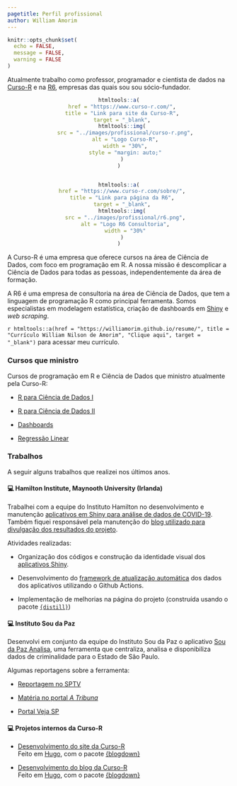 ```yaml
---
pagetitle: Perfil profissional
author: William Amorim
---
```


```r
knitr::opts_chunk$set(
  echo = FALSE,
  message = FALSE,
  warning = FALSE
)
```

Atualmente trabalho como professor, programador e cientista de dados na [Curso-R](https://www.curso-r.com/) e na [R6](https://www.curso-r.com/sobre/), empresas das quais sou sou sócio-fundador. 

<center>
```r
htmltools::a(
  href = "https://www.curso-r.com/",
  title = "Link para site da Curso-R",
  target = "_blank",
  htmltools::img(
    src = "../images/profissional/curso-r.png",
    alt = "Logo Curso-R",
    width = "30%",
    style = "margin: auto;"
  )
)


htmltools::a(
  href = "https://www.curso-r.com/sobre/",
  title = "Link para página da R6",
  target = "_blank",
  htmltools::img(
    src = "../images/profissional/r6.png",
    alt = "Logo R6 Consultoria",
    width = "30%"
  )
)
```
</center>

A Curso-R é uma empresa que oferece cursos na área de Ciência de Dados, com foco em programação em R. A nossa missão é descomplicar a Ciência de Dados para todas as pessoas, independentemente da área de formação.

A R6 é uma empresa de consultoria na área de Ciência de Dados, que tem a linguagem de programação R como principal ferramenta. Somos especialistas em modelagem estatística, criação de dashboards em [Shiny](https://shiny.rstudio.com/gallery/) e *web scraping*.

`r htmltools::a(href = "https://williamorim.github.io/resume/", title = "Currículo William Nilson de Amorim", "Clique aqui", target = "_blank")` para acessar meu currículo.

### Cursos que ministro

Cursos de programação em R e Ciência de Dados que ministro atualmente pela Curso-R:

- [R para Ciência de Dados I](https://www.curso-r.com/cursos/r4ds-1/)

- [R para Ciência de Dados II](https://www.curso-r.com/cursos/r4ds-2/)

- [Dashboards](https://www.curso-r.com/cursos/dashboards/)

- [Regressão Linear](https://www.curso-r.com/cursos/regressao-linear/)

### Trabalhos

A seguir alguns trabalhos que realizei nos últimos anos.


#### &#128187; Hamilton Institute, Maynooth University (Irlanda)

Trabalhei com a equipe do Instituto Hamilton no desenvolvimento e manutenção [aplicativos em Shiny para análise de dados de COVID-19](https://www.hamilton.ie/covid19/dashboard.html). Também fiquei responsável pela manutenção do [blog utilizado para divulgação dos resultados do projeto](https://www.hamilton.ie/covid19/).

Atividades realizadas:

- Organização dos códigos e construção da identidade visual dos [aplicativos Shiny](https://www.hamilton.ie/covid19/dashboard.html).

- Desenvolvimento do [framework de atualização automática](https://github.com/hamilton-institute/hamiltonCovid19/actions) dos dados dos aplicativos utilizando o Github Actions.

- Implementação de melhorias na página do projeto (construída usando o pacote [`{distill}`](https://rstudio.github.io/distill/))

#### &#128187; Instituto Sou da Paz

Desenvolvi em conjunto da equipe do Instituto Sou da Paz o aplicativo [Sou da Paz Analisa](https://sdpa.shinyapps.io/sdpa/), uma ferramenta que centraliza, analisa e disponibiliza dados de criminalidade para o Estado de São Paulo.

Algumas reportagens sobre a ferramenta:

- [Reportagem no SPTV](https://g1.globo.com/sp/sao-paulo/noticia/2021/01/26/dez-delegacias-com-mais-registros-de-roubos-durante-a-pandemia-ficam-nas-zonas-sul-e-leste-de-sp.ghtml)

- [Matéria no portal *A Tribuna*](https://www.atribuna.com.br/cidades/plataforma-fornece-localiza%C3%A7%C3%A3o-de-%C3%ADndices-criminais-da-baixada-santista-1.139379)

- [Portal Veja SP](https://vejasp.abril.com.br/cidades/instituto-sou-da-paz-mapas-violencia-sp/)

#### &#128187; Projetos internos da Curso-R

- [Desenvolvimento do site da Curso-R](https://curso-r.com/)
<br><span class = "obs">Feito em <a href = "https://gohugo.io/" target = "_blank">Hugo</a>, com o pacote <a href = "https://bookdown.org/yihui/blogdown/" target = "_blank">{blogdown}</a></span>

- [Desenvolvimento do blog da Curso-R](https://blog.curso-r.com/)
<br><span class = "obs">Feito em <a href = "https://gohugo.io/" target = "_blank">Hugo</a>, com o pacote <a href = "https://bookdown.org/yihui/blogdown/" target = "_blank">{blogdown}</a></span>
